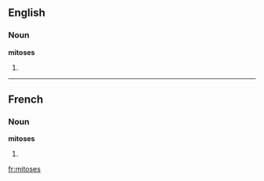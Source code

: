==English==

===Noun===
'''mitoses'''

# {{plural of|[[mitosis]]}}

----

==French==
{{pron|mi.tɔz}}

===Noun===
'''mitoses'''

# {{plural of|[[mitose]]}}

[[fr:mitoses]]